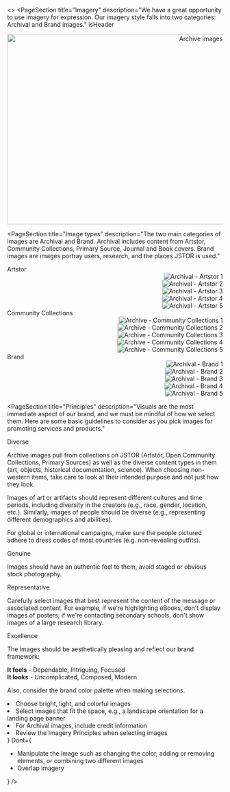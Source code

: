 

<>
<PageSection
  title="Imagery"
  description="We have a great opportunity to use imagery for expression. Our imagery style falls into two categories: Archival and Brand images."
  isHeader
>
  <Grid columns={1} justifyContent="center" minContent align="end">
    <img src={imageHero} alt="Archive images - Hero" width="552" height="443" />
  </Grid>
</PageSection>

<PageSection
  title="Image types"
  description="The two main categories of images are Archival and Brand. Archival includes content from Artstor, Community Collections, Primary Source, Journal and Book covers. Brand images are images portray users, research, and the places JSTOR is used."
>
  <PharosHeading level="3" preset="4">
    Artstor
  </PharosHeading>
  <Grid columns={5} hSpace={0.5} bottom={5} minContent align="end">
    <div>
      <img src={imageArtstor1} alt="Archival - Artstor 1" style={{ maxWidth: 124 }} />
    </div>
    <div>
      <img src={imageArtstor2} alt="Archival - Artstor 2" style={{ maxWidth: 124 }} />
    </div>
    <div>
      <img src={imageArtstor3} alt="Archival - Artstor 3" style={{ maxWidth: 124 }} />
    </div>
    <div>
      <img src={imageArtstor4} alt="Archival - Artstor 4" style={{ maxWidth: 124 }} />
    </div>
    <div>
      <img src={imageArtstor5} alt="Archival - Artstor 5" style={{ maxWidth: 124 }} />
    </div>
  </Grid>
  <PharosHeading level="3" preset="4">
    Community Collections
  </PharosHeading>
  <Grid columns={5} hSpace={0.5} bottom={5} minContent align="end">
    <div>
      <img
        src={imageCommunity1}
        alt="Archive - Community Collections 1"
        style={{ maxWidth: 124 }}
      />
    </div>
    <div>
      <img
        src={imageCommunity2}
        alt="Archive - Community Collections 2"
        style={{ maxWidth: 124 }}
      />
    </div>
    <div>
      <img
        src={imageCommunity3}
        alt="Archive - Community Collections 3"
        style={{ maxWidth: 124 }}
      />
    </div>
    <div>
      <img
        src={imageCommunity4}
        alt="Archive - Community Collections 4"
        style={{ maxWidth: 124 }}
      />
    </div>
    <div>
      <img
        src={imageCommunity5}
        alt="Archive - Community Collections 5"
        style={{ maxWidth: 124 }}
      />
    </div>
  </Grid>
  <PharosHeading level="3" preset="4">
    Brand
  </PharosHeading>
  <Grid columns={5} hSpace={0.5} bottom={5} minContent align="end">
    <div>
      <img src={imageBrand1} alt="Archival - Brand 1" style={{ maxWidth: 124 }} />
    </div>
    <div>
      <img src={imageBrand2} alt="Archival - Brand 2" style={{ maxWidth: 124 }} />
    </div>
    <div>
      <img src={imageBrand3} alt="Archival - Brand 3" style={{ maxWidth: 124 }} />
    </div>
    <div>
      <img src={imageBrand4} alt="Archival - Brand 4" style={{ maxWidth: 124 }} />
    </div>
    <div>
      <img src={imageBrand5} alt="Archival - Brand 5" style={{ maxWidth: 124 }} />
    </div>
  </Grid>
</PageSection>

<PageSection
  title="Principles"
  description="Visuals are the most immediate aspect of our brand, and we must be mindful of how we select them. Here are some basic guidelines to consider as you pick images for promoting services and products."
>
  <div style={{ marginBottom: 'var(--pharos-spacing-2-x)' }}>
    <PharosHeading level="3" preset="4">
      Diverse
    </PharosHeading>
    <p style={{ color: 'var(--pharos-color-text-20)' }}>
      Archive images pull from collections on JSTOR (Artstor, Open Community Collections, Primary
      Sources) as well as the diverse content types in them (art, objects, historical documentation,
      science). When choosing non-western items, take care to look at their intended purpose and not
      just how they look.
    </p>
    <p style={{ color: 'var(--pharos-color-text-20)' }}>
      Images of art or artifacts should represent different cultures and time periods, including
      diversity in the creators (e.g., race, gender, location, etc.). Similarly, images of people
      should be diverse (e.g., representing different demographics and abilities).
    </p>
    <p style={{ color: 'var(--pharos-color-text-20)' }}>
      For global or international campaigns, make sure the people pictured adhere to dress codes of
      most countries (e.g. non-revealing outfits).
    </p>
  </div>
  <div style={{ marginBottom: 'var(--pharos-spacing-2-x)' }}>
    <PharosHeading level="3" preset="4">
      Genuine
    </PharosHeading>
    <p style={{ color: 'var(--pharos-color-text-20)' }}>
      Images should have an authentic feel to them, avoid staged or obvious stock photography.
    </p>
  </div>
  <div style={{ marginBottom: 'var(--pharos-spacing-2-x)' }}>
    <PharosHeading level="3" preset="4">
      Representative
    </PharosHeading>
    <p style={{ color: 'var(--pharos-color-text-20)' }}>
      Carefully select images that best represent the content of the message or associated content.
      For example, if we're highlighting eBooks, don't display images of posters; if we're
      contacting secondary schools, don't show images of a large research library.
    </p>
  </div>
  <div>
    <PharosHeading level="3" preset="4">
      Excellence
    </PharosHeading>
    <p style={{ color: 'var(--pharos-color-text-20)' }}>
      The images should be aesthetically pleasing and reflect our brand framework:
    </p>
    <div style={{ color: 'var(--pharos-color-text-20)' }}>
      <strong>It feels</strong> - Dependable, Intriguing, Focused
    </div>
    <div style={{ color: 'var(--pharos-color-text-20)' }}>
      <strong>It looks</strong> - Uncomplicated, Composed, Modern
    </div>
    <p
      style={{
        color: 'var(--pharos-color-text-20)',
        marginTop: 'var(--pharos-spacing-one-and-a-half-x)',
      }}
    >
      Also, consider the
      <PharosLink href="/brand-expressions/color" onClick={handleLinkClick}>
        brand color palette
      </PharosLink>
      when making selections.
    </p>
  </div>
</PageSection>

<PageSection title="Best Practices">
  <BestPractices
    Do={
      <ul>
        <li>Choose bright, light, and colorful images</li>
        <li>
          Select images that fit the space, e.g., a landscape orientation for a landing page banner
        </li>
        <li>For Archival images, include credit information</li>
        <li>Review the Imagery Principles when selecting images</li>
      </ul>
    }
    Dont={
      <ul>
        <li>
          Manipulate the image such as changing the color, adding or removing elements, or combining
          two different images
        </li>
        <li>Overlap imagery</li>
      </ul>
    }
  />
</PageSection>
</>

